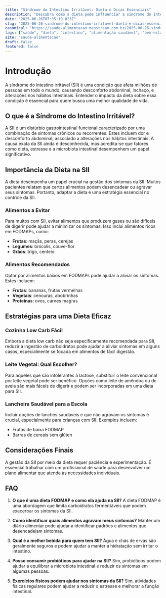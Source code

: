 ```yaml
---
title: "Síndrome do Intestino Irritável: Dieta e Dicas Essenciais"
description: "Descubra como a dieta pode influenciar a síndrome do intestino irritável e quais alimentos escolher para melhorar seu bem-estar."
date: "2025-06-26T07:35:19.823Z"
slug: "2025-06-26-sindrome-do-intestino-irritavel-dieta-e-dicas-essenciais"
canonical: "https://saude-alimentacao.neostream.com.br/2025-06-26-sindrome-do-intestino-irritavel-dieta-e-dicas-essenciais"
tags: ["saúde", "dieta", "intestino", "alimentação saudável", "bem-estar"]
site: "saude-alimentacao"
draft: false
featured: false
---
```


# Introdução

A síndrome do intestino irritável (SII) é uma condição que afeta milhões de pessoas em todo o mundo, causando desconforto abdominal, inchaço, e alterações nos hábitos intestinais. Entender o impacto da dieta sobre essa condição é essencial para quem busca uma melhor qualidade de vida.

## O que é a Síndrome do Intestino Irritável?

A SII é um distúrbio gastrointestinal funcional caracterizado por uma combinação de sintomas crônicos ou recorrentes. Estes incluem dor e desconforto abdominal, associado a alterações nos hábitos intestinais. A causa exata da SII ainda é desconhecida, mas acredita-se que fatores como dieta, estresse e a microbiota intestinal desempenhem um papel significativo.

## Importância da Dieta na SII

A dieta desempenha um papel crucial na gestão dos sintomas da SII. Muitos pacientes relatam que certos alimentos podem desencadear ou agravar seus sintomas. Portanto, adaptar a dieta é uma estratégia essencial no controle da SII.

### Alimentos a Evitar

Para muitos com SII, evitar alimentos que produzem gases ou são difíceis de digerir pode ajudar a minimizar os sintomas. Isso inclui alimentos ricos em FODMAPs, como:

- **Frutas**: maçãs, peras, cerejas
- **Legumes**: brócolis, couve-flor
- **Grãos**: trigo, centeio

### Alimentos Recomendados

Optar por alimentos baixos em FODMAPs pode ajudar a aliviar os sintomas. Estes incluem:

- **Frutas**: bananas, frutas vermelhas
- **Vegetais**: cenouras, abobrinhas
- **Proteínas**: ovos, carnes magras

## Estratégias para uma Dieta Eficaz

### Cozinha Low Carb Fácil

Embora a dieta low carb não seja especificamente recomendada para SII, reduzir a ingestão de carboidratos pode ajudar a aliviar sintomas em alguns casos, especialmente se focada em alimentos de fácil digestão.

### Leite Vegetal: Qual Escolher?

Para aqueles que são intolerantes à lactose, substituir o leite convencional por leite vegetal pode ser benéfico. Opções como leite de amêndoa ou de aveia são mais fáceis de digerir e podem ser incorporadas em uma dieta para SII.

### Lancheira Saudável para a Escola

Incluir opções de lanches saudáveis e que não agravam os sintomas é crucial, especialmente para crianças com SII. Exemplos incluem:

- Frutas de baixa FODMAP
- Barras de cereais sem glúten

## Considerações Finais

A gestão da SII por meio da dieta requer paciência e experimentação. É essencial trabalhar com um profissional de saúde para desenvolver um plano alimentar que atenda às necessidades individuais.

## FAQ

1. **O que é uma dieta FODMAP e como ela ajuda na SII?**
   A dieta FODMAP é uma abordagem que limita carboidratos fermentáveis que podem exacerbar os sintomas da SII.

2. **Como identificar quais alimentos agravam meus sintomas?**
   Manter um diário alimentar pode ajudar a identificar padrões e alimentos que desencadeiam sintomas.

3. **Qual é a melhor bebida para quem tem SII?**
   Água e chás de ervas são geralmente seguros e podem ajudar a manter a hidratação sem irritar o intestino.

4. **Posso consumir probióticos para ajudar na SII?**
   Sim, probióticos podem ajudar a equilibrar a microbiota intestinal e reduzir os sintomas em algumas pessoas.

5. **Exercícios físicos podem ajudar nos sintomas da SII?**
   Sim, atividades físicas regulares podem ajudar a reduzir o estresse e melhorar a função intestinal.